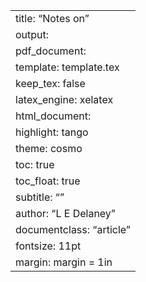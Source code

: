 ---
title: "Notes on"
output:
  pdf_document:
      template: template.tex
      keep_tex: false 
      latex_engine: xelatex
  html_document:
    highlight: tango
    theme: cosmo
    toc: true
    toc_float: true
subtitle: ""
author: "L E Delaney"
documentclass: "article"
fontsize: 11pt
margin: margin = 1in
---